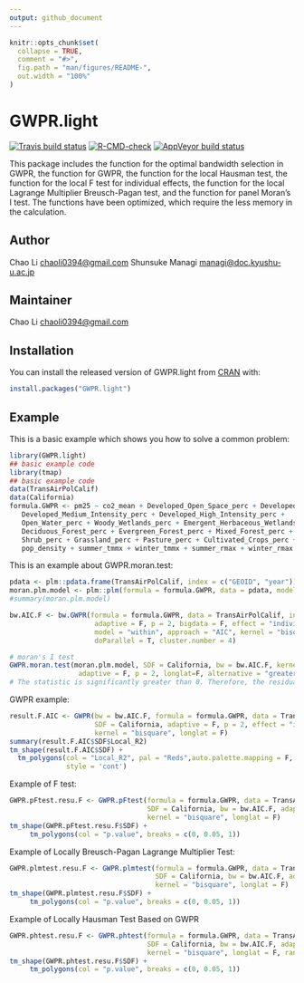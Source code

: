```yaml
---
output: github_document
---
```


<!-- README.md is generated from README.Rmd. Please edit that file -->

```r
knitr::opts_chunk$set(
  collapse = TRUE,
  comment = "#>",
  fig.path = "man/figures/README-",
  out.width = "100%"
)
```

# GWPR.light

<!-- badges: start -->
[![Travis build status](https://travis-ci.com/MichaelChaoLi-cpu/GWPR.light.svg?branch=master)](https://travis-ci.com/MichaelChaoLi-cpu/GWPR.light)
[![R-CMD-check](https://github.com/MichaelChaoLi-cpu/GWPR.light/workflows/R-CMD-check/badge.svg)](https://github.com/MichaelChaoLi-cpu/GWPR.light/actions)
[![AppVeyor build status](https://ci.appveyor.com/api/projects/status/github/MichaelChaoLi-cpu/GWPR.light?branch=master&svg=true)](https://ci.appveyor.com/project/MichaelChaoLi-cpu/GWPR.light)
<!-- badges: end -->

This package includes the function for the optimal bandwidth selection in GWPR, the function for GWPR, the function for the local Hausman test, the function for the local F test for individual effects, the function for the local Lagrange Multiplier Breusch-Pagan test, and the function for panel Moran's I test. The functions have been optimized, which require the less memory in the calculation. 

## Author 

Chao Li <chaoli0394@gmail.com> Shunsuke Managi <managi@doc.kyushu-u.ac.jp>

## Maintainer

Chao Li <chaoli0394@gmail.com>


## Installation

You can install the released version of GWPR.light from [CRAN](https://CRAN.R-project.org) with:

``` r
install.packages("GWPR.light")
```

## Example

This is a basic example which shows you how to solve a common problem:

```r
library(GWPR.light)
## basic example code
library(tmap)
## basic example code
data(TransAirPolCalif)
data(California)
formula.GWPR <- pm25 ~ co2_mean + Developed_Open_Space_perc + Developed_Low_Intensity_perc +
   Developed_Medium_Intensity_perc + Developed_High_Intensity_perc +
   Open_Water_perc + Woody_Wetlands_perc + Emergent_Herbaceous_Wetlands_perc +
   Deciduous_Forest_perc + Evergreen_Forest_perc + Mixed_Forest_perc +
   Shrub_perc + Grassland_perc + Pasture_perc + Cultivated_Crops_perc +
   pop_density + summer_tmmx + winter_tmmx + summer_rmax + winter_rmax
```

This is an example about GWPR.moran.test:
```r
pdata <- plm::pdata.frame(TransAirPolCalif, index = c("GEOID", "year"))
moran.plm.model <- plm::plm(formula = formula.GWPR, data = pdata, model = "within")
#summary(moran.plm.model)

bw.AIC.F <- bw.GWPR(formula = formula.GWPR, data = TransAirPolCalif, index = c("GEOID", "year"), SDF = California,
                     adaptive = F, p = 2, bigdata = F, effect = "individual",
                     model = "within", approach = "AIC", kernel = "bisquare", longlat = F,
                     doParallel = T, cluster.number = 4)

# moran's I test
GWPR.moran.test(moran.plm.model, SDF = California, bw = bw.AIC.F, kernel = "bisquare",
                 adaptive = F, p = 2, longlat=F, alternative = "greater")
# The statistic is significantly greater than 0. Therefore, the residuals are spatially clustered.
```

GWPR example:

```r
result.F.AIC <- GWPR(bw = bw.AIC.F, formula = formula.GWPR, data = TransAirPolCalif, index = c("GEOID", "year"),
                     SDF = California, adaptive = F, p = 2, effect = "individual", model = "within",
                     kernel = "bisquare", longlat = F)
summary(result.F.AIC$SDF$Local_R2)
tm_shape(result.F.AIC$SDF) +
  tm_polygons(col = "Local_R2", pal = "Reds",auto.palette.mapping = F,
              style = 'cont')
```

Example of F test:
```r
GWPR.pFtest.resu.F <- GWPR.pFtest(formula = formula.GWPR, data = TransAirPolCalif, index = c("GEOID", "year"),
                                  SDF = California, bw = bw.AIC.F, adaptive = F, p = 2, effect = "individual",
                                  kernel = "bisquare", longlat = F)
tm_shape(GWPR.pFtest.resu.F$SDF) +
     tm_polygons(col = "p.value", breaks = c(0, 0.05, 1))
```

Example of Locally Breusch-Pagan Lagrange Multiplier Test:
```r
GWPR.plmtest.resu.F <- GWPR.plmtest(formula = formula.GWPR, data = TransAirPolCalif, index = c("GEOID", "year"),
                                    SDF = California, bw = bw.AIC.F, adaptive = F, p = 2,
                                    kernel = "bisquare", longlat = F)
tm_shape(GWPR.plmtest.resu.F$SDF) +
     tm_polygons(col = "p.value", breaks = c(0, 0.05, 1))
```

Example of Locally Hausman Test Based on GWPR
```r
GWPR.phtest.resu.F <- GWPR.phtest(formula = formula.GWPR, data = TransAirPolCalif, index = c("GEOID", "year"),
                                  SDF = California, bw = bw.AIC.F, adaptive = F, p = 2, effect = "individual",
                                  kernel = "bisquare", longlat = F, random.method = "amemiya")
tm_shape(GWPR.phtest.resu.F$SDF) +
     tm_polygons(col = "p.value", breaks = c(0, 0.05, 1))
```

